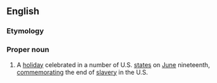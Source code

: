 ==English==

===Etymology===
{{blend|June|nineteenth|lang=en}}

===Proper noun===
{{wikipedia}}
{{en-proper noun}}
# {{context|US|lang=en}} A [[holiday]] celebrated in a number of U.S. [[state]]s on [[June]] nineteenth, [[commemorating|commemorating]] the end of [[slavery]] in the U.S.